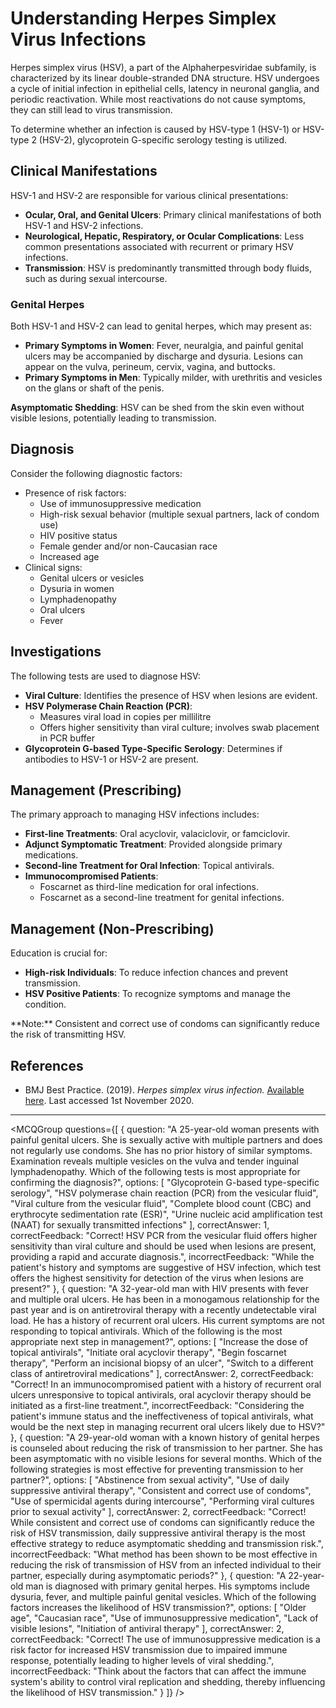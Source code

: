 
# Understanding Herpes Simplex Virus Infections

Herpes simplex virus (HSV), a part of the Alphaherpesviridae subfamily, is characterized by its linear double-stranded DNA structure. HSV undergoes a cycle of initial infection in epithelial cells, latency in neuronal ganglia, and periodic reactivation. While most reactivations do not cause symptoms, they can still lead to virus transmission.

To determine whether an infection is caused by HSV-type 1 (HSV-1) or HSV-type 2 (HSV-2), glycoprotein G-specific serology testing is utilized.

## Clinical Manifestations

HSV-1 and HSV-2 are responsible for various clinical presentations:

- **Ocular, Oral, and Genital Ulcers**: Primary clinical manifestations of both HSV-1 and HSV-2 infections.
- **Neurological, Hepatic, Respiratory, or Ocular Complications**: Less common presentations associated with recurrent or primary HSV infections.
- **Transmission**: HSV is predominantly transmitted through body fluids, such as during sexual intercourse.

### Genital Herpes

Both HSV-1 and HSV-2 can lead to genital herpes, which may present as:

- **Primary Symptoms in Women**: Fever, neuralgia, and painful genital ulcers may be accompanied by discharge and dysuria. Lesions can appear on the vulva, perineum, cervix, vagina, and buttocks.
- **Primary Symptoms in Men**: Typically milder, with urethritis and vesicles on the glans or shaft of the penis.

**Asymptomatic Shedding**: HSV can be shed from the skin even without visible lesions, potentially leading to transmission.

## Diagnosis

Consider the following diagnostic factors:

- Presence of risk factors:
  - Use of immunosuppressive medication
  - High-risk sexual behavior (multiple sexual partners, lack of condom use)
  - HIV positive status
  - Female gender and/or non-Caucasian race
  - Increased age
- Clinical signs:
  - Genital ulcers or vesicles
  - Dysuria in women
  - Lymphadenopathy
  - Oral ulcers
  - Fever

## Investigations

The following tests are used to diagnose HSV:

- **Viral Culture**: Identifies the presence of HSV when lesions are evident.
- **HSV Polymerase Chain Reaction (PCR)**:
  - Measures viral load in copies per millilitre
  - Offers higher sensitivity than viral culture; involves swab placement in PCR buffer
- **Glycoprotein G-based Type-Specific Serology**: Determines if antibodies to HSV-1 or HSV-2 are present.

## Management (Prescribing)

The primary approach to managing HSV infections includes:

- **First-line Treatments**: Oral acyclovir, valaciclovir, or famciclovir.
- **Adjunct Symptomatic Treatment**: Provided alongside primary medications.
- **Second-line Treatment for Oral Infection**: Topical antivirals.
- **Immunocompromised Patients**:
  - Foscarnet as third-line medication for oral infections.
  - Foscarnet as a second-line treatment for genital infections.

## Management (Non-Prescribing)

Education is crucial for:

- **High-risk Individuals**: To reduce infection chances and prevent transmission.
- **HSV Positive Patients**: To recognize symptoms and manage the condition.

<Callout emoji="📚">
**Note:** Consistent and correct use of condoms can significantly reduce the risk of transmitting HSV.
</Callout>

## References

- BMJ Best Practice. (2019). _Herpes simplex virus infection._ [Available here](https://bestpractice.bmj.com/topics/en-gb/53). Last accessed 1st November 2020.

---

<MCQGroup questions={[
  {
    question: "A 25-year-old woman presents with painful genital ulcers. She is sexually active with multiple partners and does not regularly use condoms. She has no prior history of similar symptoms. Examination reveals multiple vesicles on the vulva and tender inguinal lymphadenopathy. Which of the following tests is most appropriate for confirming the diagnosis?",
    options: [
      "Glycoprotein G-based type-specific serology",
      "HSV polymerase chain reaction (PCR) from the vesicular fluid",
      "Viral culture from the vesicular fluid",
      "Complete blood count (CBC) and erythrocyte sedimentation rate (ESR)",
      "Urine nucleic acid amplification test (NAAT) for sexually transmitted infections"
    ],
    correctAnswer: 1,
    correctFeedback: "Correct! HSV PCR from the vesicular fluid offers higher sensitivity than viral culture and should be used when lesions are present, providing a rapid and accurate diagnosis.",
    incorrectFeedback: "While the patient's history and symptoms are suggestive of HSV infection, which test offers the highest sensitivity for detection of the virus when lesions are present?"
  },
  {
    question: "A 32-year-old man with HIV presents with fever and multiple oral ulcers. He has been in a monogamous relationship for the past year and is on antiretroviral therapy with a recently undetectable viral load. He has a history of recurrent oral ulcers. His current symptoms are not responding to topical antivirals. Which of the following is the most appropriate next step in management?",
    options: [
      "Increase the dose of topical antivirals",
      "Initiate oral acyclovir therapy",
      "Begin foscarnet therapy",
      "Perform an incisional biopsy of an ulcer",
      "Switch to a different class of antiretroviral medications"
    ],
    correctAnswer: 2,
    correctFeedback: "Correct! In an immunocompromised patient with a history of recurrent oral ulcers unresponsive to topical antivirals, oral acyclovir therapy should be initiated as a first-line treatment.",
    incorrectFeedback: "Considering the patient's immune status and the ineffectiveness of topical antivirals, what would be the next step in managing recurrent oral ulcers likely due to HSV?"
  },
  {
    question: "A 29-year-old woman with a known history of genital herpes is counseled about reducing the risk of transmission to her partner. She has been asymptomatic with no visible lesions for several months. Which of the following strategies is most effective for preventing transmission to her partner?",
    options: [
      "Abstinence from sexual activity",
      "Use of daily suppressive antiviral therapy",
      "Consistent and correct use of condoms",
      "Use of spermicidal agents during intercourse",
      "Performing viral cultures prior to sexual activity"
    ],
    correctAnswer: 2,
    correctFeedback: "Correct! While consistent and correct use of condoms can significantly reduce the risk of HSV transmission, daily suppressive antiviral therapy is the most effective strategy to reduce asymptomatic shedding and transmission risk.",
    incorrectFeedback: "What method has been shown to be most effective in reducing the risk of transmission of HSV from an infected individual to their partner, especially during asymptomatic periods?"
  },
  {
    question: "A 22-year-old man is diagnosed with primary genital herpes. His symptoms include dysuria, fever, and multiple painful genital vesicles. Which of the following factors increases the likelihood of HSV transmission?",
    options: [
      "Older age",
      "Caucasian race",
      "Use of immunosuppressive medication",
      "Lack of visible lesions",
      "Initiation of antiviral therapy"
    ],
    correctAnswer: 2,
    correctFeedback: "Correct! The use of immunosuppressive medication is a risk factor for increased HSV transmission due to impaired immune response, potentially leading to higher levels of viral shedding.",
    incorrectFeedback: "Think about the factors that can affect the immune system's ability to control viral replication and shedding, thereby influencing the likelihood of HSV transmission."
  }
]} />